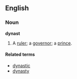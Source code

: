 ==English==
===Noun===
'''dynast'''

#A [[ruler]]; a [[governor]]; a [[prince]].

====Related terms====
*[[dynastic]]
*[[dynasty]]